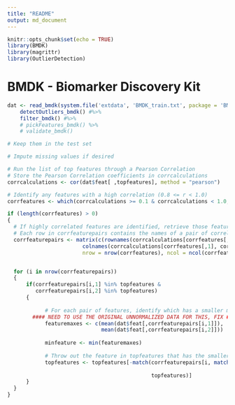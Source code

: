 ```yaml
---
title: "README"
output: md_document
---
```


```r
knitr::opts_chunk$set(echo = TRUE)
library(BMDK)
library(magrittr)
library(OutlierDetection)
```

# BMDK - Biomarker Discovery Kit

```r

dat <- read_bmdk(system.file('extdata', 'BMDK_train.txt', package = 'BMDK')) %>%
    detectOutliers_bmdk() #%>%
    filter_bmdk() #%>%
    # pickFeatures_bmdk() %>%
    # validate_bmdk()

# Keep them in the test set

# Impute missing values if desired

# Run the list of top features through a Pearson Correlation
# Store the Pearson Correlation coefficients in corrcalculations
corrcalculations <- cor(dat$feat[ ,topfeatures], method = "pearson")

# Identify any features with a high correlation (0.8 <= r < 1.0)
corrfeatures <- which(corrcalculations >= 0.1 & corrcalculations < 1.0, arr.ind = T)

if (length(corrfeatures) > 0)
{
  # If highly correlated features are identified, retrieve those feature names
  # Each row in corrfeaturepairs contains the names of a pair of correlated features
  corrfeaturepairs <- matrix(c(rownames(corrcalculations[corrfeatures[,1], corrfeatures[,2]]),
                        colnames(corrcalculations[corrfeatures[,1], corrfeatures[,2]])), 
                        nrow = nrow(corrfeatures), ncol = ncol(corrfeatures))


  for (i in nrow(corrfeaturepairs))
  {
      if(corrfeaturepairs[i,1] %in% topfeatures &
         corrfeaturepairs[i,2] %in% topfeatures)
      {
      
            # For each pair of features, identify which has a smaller mean value in the original data
        #### NEED TO USE THE ORIGINAL UNNORMALIZED DATA FOR THIS, FIX ###
            featuremaxes <- c(mean(dat$feat[,corrfeaturepairs[i,1]]),
                              mean(dat$feat[,corrfeaturepairs[i,2]]))
    
            minfeature <- min(featuremaxes)
    
            # Throw out the feature in topfeatures that has the smaller mean value
            topfeatures <- topfeatures[-match(corrfeaturepairs[i, match(minfeature,
                                                                        featuremaxes)],
                                              topfeatures)]
      }
  }
}

```
